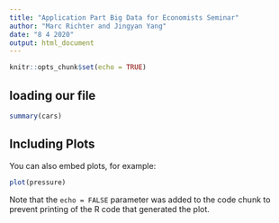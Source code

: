 ```yaml
---
title: "Application Part Big Data for Economists Seminar"
author: "Marc Richter and Jingyan Yang"
date: "8 4 2020"
output: html_document
---
```


```r
knitr::opts_chunk$set(echo = TRUE)
```

## loading our file

```r
summary(cars)
```

## Including Plots

You can also embed plots, for example:

```r
plot(pressure)
```

Note that the `echo = FALSE` parameter was added to the code chunk to prevent printing of the R code that generated the plot.
